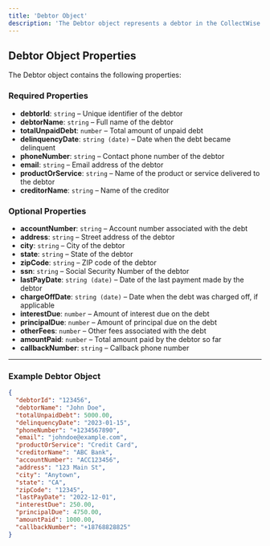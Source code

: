 ```yaml
---
title: 'Debtor Object'
description: 'The Debtor object represents a debtor in the CollectWise system. It contains all the relevant information about a debtor and their debt.'
---
```


## Debtor Object Properties

The Debtor object contains the following properties:

### Required Properties
- **debtorId**: `string` – Unique identifier of the debtor
- **debtorName**: `string` – Full name of the debtor
- **totalUnpaidDebt**: `number` – Total amount of unpaid debt
- **delinquencyDate**: `string (date)` – Date when the debt became delinquent
- **phoneNumber**: `string` – Contact phone number of the debtor
- **email**: `string` – Email address of the debtor
- **productOrService**: `string` – Name of the product or service delivered to the debtor
- **creditorName**: `string` – Name of the creditor

### Optional Properties
- **accountNumber**: `string` – Account number associated with the debt
- **address**: `string` – Street address of the debtor
- **city**: `string` – City of the debtor
- **state**: `string` – State of the debtor
- **zipCode**: `string` – ZIP code of the debtor
- **ssn**: `string` – Social Security Number of the debtor
- **lastPayDate**: `string (date)` – Date of the last payment made by the debtor
- **chargeOffDate**: `string (date)` – Date when the debt was charged off, if applicable
- **interestDue**: `number` – Amount of interest due on the debt
- **principalDue**: `number` – Amount of principal due on the debt
- **otherFees**: `number` – Other fees associated with the debt
- **amountPaid**: `number` – Total amount paid by the debtor so far
- **callbackNumber**: `string` – Callback phone number

---

### Example Debtor Object

```json
{
  "debtorId": "123456",
  "debtorName": "John Doe",
  "totalUnpaidDebt": 5000.00,
  "delinquencyDate": "2023-01-15",
  "phoneNumber": "+1234567890",
  "email": "johndoe@example.com",
  "productOrService": "Credit Card",
  "creditorName": "ABC Bank",
  "accountNumber": "ACC123456",
  "address": "123 Main St",
  "city": "Anytown",
  "state": "CA",
  "zipCode": "12345",
  "lastPayDate": "2022-12-01",
  "interestDue": 250.00,
  "principalDue": 4750.00,
  "amountPaid": 1000.00,
  "callbackNumber": "+18768828825"
}
```